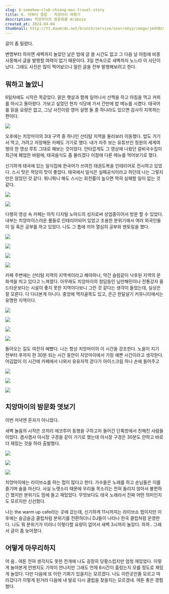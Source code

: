 ```yaml
---
slug: 6-somehow-club-chiang-mai-travel-story
title: 6. 어쩌다 클럽 - 치앙마이 여행기
description: 치앙마이의 밤문화를 Araboza
created_at: 2024-04-04
thumbnail: http://t1.daumcdn.net/brunch/service/user/aVyy/image/jmdVBcSMe-2pffyY9YgE13mMdzI.HEIC
---
```


글이 좀 밀렸다.

변명부터 하자면 새벽까지 놀았던 날은 밤에 글 쓸 시간도 없고 그 다음 날 아침에 비몽사몽해서 글을 발행할 여력이 없기 때문이다. 3일
연속으로 새벽까지 노느라 이 사단이 났다. 그래도 사진은 많이 찍어놨으니 밀린 글을 전부 발행해보려고 한다.

## **뭐하고 놀았니**

6일차에도 시작은 똑같았다. 맑은 햇살과 함께 일어나서 산책을 하고 아침을 먹고 커피를 마시고 돌아왔다. 가보고 싶었던 현지 식당에 가서
간만에 밥 메뉴를 시켰다. 태국어를 읽을 요량은 없고, 그냥 사진이랑 영어 설명 둘 중 하나라도 있으면 감사히 지목하는 편이다.

![](http://t1.daumcdn.net/brunch/service/user/aVyy/image/awjQbwpirOvwdpWt8c1m4-63SHQ.HEIC)

오후에는 치앙마이의 3대 구역 중 하나인 산티탐 지역을 둘러보러 이동했다. 밥도 거기서 먹고, 가려고 저장해둔 카페도 가기로 했다. 내가
자주 보는 유튜브인 정원의 세계여행의 한 영상 루트 그대로 해보는 것이었다. 안타깝게도 그 영상에 나왔던 갈비국수집이 최근에 폐업한 바람에,
태국음식도 좀 물리겠다 이참에 다른 메뉴를 먹어보기로 했다.

신기하게 태국에 있는 일식집에 한국어가 쓰여진 태권도복을 인테리어로 전시하고 있었다. 스시 맛은 적당히 맛이 좋았다. 태국에서 일식은
실패공식이라고 하던데 나는 그렇지만은 않았던 것 같다. 뭐니뭐니 해도 스시는 회전률이 높으면 딱히 실패할 일이 없는 것 같다.

![](http://t1.daumcdn.net/brunch/service/user/aVyy/image/J3RD4Bq0E1UwJ3_BTY0eavLwjiI.HEIC)

![](http://t1.daumcdn.net/brunch/service/user/aVyy/image/1zRj8othaUm_x4Mj6uK_V6OedUo.HEIC)

다행히 영상 속 카페는 아직 디지털 노마드의 성지로써 성업중이어서 방문 할 수 있었다. 내부는 치앙마이스러운 풀들로 인테리어되어 있었고
조용한 분위기에서 여러 외국인들이 일 혹은 공부를 하고 있었다. 나도 그 틈에 끼어 열심히 공부와 멘토링을 했다.

![](http://t1.daumcdn.net/brunch/service/user/aVyy/image/N41WEXNb94OcuJaI5yFpaPYmI8M.HEIC)

![](http://t1.daumcdn.net/brunch/service/user/aVyy/image/mLeWgWYi9lexanH9gSOFpVK9itY.HEIC)

![](http://t1.daumcdn.net/brunch/service/user/aVyy/image/XqadeV-1L9ffJ64Swk1121vmQXg.HEIC)

![](http://t1.daumcdn.net/brunch/service/user/aVyy/image/BB1N7cDrq7m2shUzKibA2iR7PMk.HEIC)

카페 주변에는 산티탐 지역의 지역색이라고 해야하나, 약간 슬럼같이 낙후된 지역의 문화색을 띄고 있다고 느껴졌다. 아무래도 치앙마이의 청담동인
님만해민이나 전통강자 올드타운보다는 시설이 좋지 못한 지역이다보니 그런 것 같다는 생각이 들었는데, 실상은 잘 모른다. 다 다녀본게 아니다.
중앙에 먹자골목도 있고, 은근 한달살기 커뮤니티에서는 유명한 지역이다.

![](http://t1.daumcdn.net/brunch/service/user/aVyy/image/-VhtwgSFUxun1TAR85vufxRkzuE.HEIC)

![](http://t1.daumcdn.net/brunch/service/user/aVyy/image/acL6xIkocpRGLEhf3PxMgYRGd4U.HEIC)

![](http://t1.daumcdn.net/brunch/service/user/aVyy/image/JLz5exW0i1yMdKvBu0E2teUcz9E.HEIC)

![](http://t1.daumcdn.net/brunch/service/user/aVyy/image/Hfw31l89kTp-slK_OIqaX0u_8TA.HEIC)

돌아오는 길도 여전히 예뻤다. 나는 항상 치앙마이의 이 시간을 강조한다. 노을이 지기 전부터 후까지 한 30분 되는 시간 동안이 치앙마이에서
가장 예쁜 시간이라고 생각한다. 어김없이 이 시간에 카페에서 나와서 유유자적 걷다가 아이스크림 하나 손에 들어주고

![](http://t1.daumcdn.net/brunch/service/user/aVyy/image/oLsjNwKqQ_VpvGnhEuEMfSIud6A.HEIC)

![](http://t1.daumcdn.net/brunch/service/user/aVyy/image/jiksysH7-UT84FuO6Gx9m8OU0Bg.heic)

![](http://t1.daumcdn.net/brunch/service/user/aVyy/image/rzxCVR26Iig6rzzbel9N8HSwFnY.HEIC)

## **치앙마이의 밤문화 엿보기**

이번 저녁엔 혼자가 아니었다.

새벽 놀음의 시작은 코끼리 에코투어 동행을 구하고자 들어간 단톡방에서 친해진 사람들이었다. 겸사겸사 야시장 구경을 같이 가기로 했는데 야시장
구경은 30분도 안하고 바로 더 재밌는 것을 하러 출발했다.

![](http://t1.daumcdn.net/brunch/service/user/aVyy/image/4odRfdKmWBptwt_cmfZP-TnOKsc.HEIC)

![](http://t1.daumcdn.net/brunch/service/user/aVyy/image/vo0_u794j6hAPkAmlUwGO2-uy1o.HEIC)

![](http://t1.daumcdn.net/brunch/service/user/aVyy/image/LHA4oRWS8GImBiV2M4yabC5do-8.HEIC)

치앙마이에는 라이브쇼를 하는 펍이 많다고 한다. 가수들은 노래를 하고 손님들은 이를 즐기며 술을 마신다. 사실 노랫소리 때문에 우리들
목소리는 전혀 들리지 않아서 불편하긴 했지만 분위기도 맘에 들고 재밌었다. 무엇보다도 태국 노래라서 진짜 어떤 의미인지도 모르지만 신선했다.

나는 the warm up cafe라는 곳에 갔는데, 신기하게 11시까지는 라이브쇼 펍이지만 이후에는 슬금슬금 클럽처럼 분위기를 전환하더니
DJ들이 나타나 한국 클럽처럼 운영한다. 나도 뭐 분위기가 이러니 이렇다할 요량이 없어서 새벽 3시까지 놀았다. 하하.. 그래서 글이 좀
늦어졌다.

## **어떻게 마무리하지**

어 음.. 여튼 전혀 생각지도 못한 전개에 나도 굉장히 당황스럽지만 엄청 재밌었다. 이렇게 놀아본게 언젠지도 기억이 안나지만 그래도 언제
6시간이 흘렀는지 모를 정도로 재밌게 놀았다. 다만 다음에 또 이런 기회가 있을지는 모르겠다. 나도 이런곳인줄 모르고 따라갔다가 이렇게
된거라 다음에 내 발로 다시 클럽을 찾을지는 모르겠네. 여튼 좋은 경험 했다.
